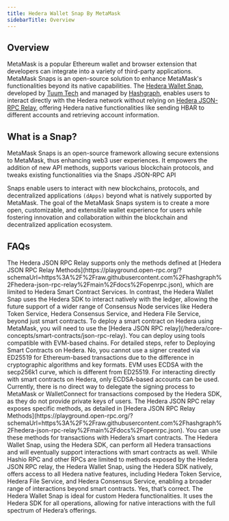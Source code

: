 ```yaml
---
title: Hedera Wallet Snap By MetaMask
sidebarTitle: Overview
---
```

## Overview

MetaMask is a popular Ethereum wallet and browser extension that developers can integrate into a variety of third-party applications. MetaMask Snaps is an open-source solution to enhance MetaMask's functionalities beyond its native capabilities. The [Hedera Wallet Snap](https://snaps.metamask.io/snap/npm/hashgraph/hedera-wallet-snap/), developed by [Tuum Tech](https://www.tuum.tech/) and managed by [Hashgraph](https://www.hashgraph.com/), enables users to interact directly with the Hedera network without relying on [Hedera JSON-RPC Relay](https://github.com/hashgraph/hedera-json-rpc-relay), offering Hedera native functionalities like sending HBAR to different accounts and retrieving account information.

## What is a Snap?

MetaMask Snaps is an open-source framework allowing secure extensions to MetaMask, thus enhancing web3 user experiences. It empowers the addition of new API methods, supports various blockchain protocols, and tweaks existing functionalities via the Snaps JSON-RPC API

Snaps enable users to interact with new blockchains, protocols, and decentralized applications `(dApps)` beyond what is natively supported by MetaMask. The goal of the MetaMask Snaps system is to create a more open, customizable, and extensible wallet experience for users while fostering innovation and collaboration within the blockchain and decentralized application ecosystem.

<Columns cols={2}>
  <Card
    title="➡ Hedera Wallet Snap Documentation by Tuum Tech"
    href="https://docs.tuum.tech/hedera-wallet-snap/basics/introduction"
    arrow
  />
  <Card
    title="➡ Hedera Wallet Snap Tutorial FAQs"
    href="/hedera/open-source-solutions/hedera-wallet-snap-by-metamask/metamask-hedera-wallet-snap-tutorial"
    arrow
  />
</Columns>

## FAQs

<Accordion title="What are the limitations for connecting MetaMask to the RPC vs the Snap?">
The Hedera JSON RPC Relay supports only the methods defined at [Hedera JSON RPC Relay Methods](https://playground.open-rpc.org/?schemaUrl=https%3A%2F%2Fraw.githubusercontent.com%2Fhashgraph%2Fhedera-json-rpc-relay%2Fmain%2Fdocs%2Fopenrpc.json), which are limited to Hedera Smart Contract Services. In contrast, the Hedera Wallet Snap uses the Hedera SDK to interact natively with the ledger, allowing the future support of a wider range of Consensus Node services like Hedera Token Service, Hedera Consensus Service, and Hedera File Service, beyond just smart contracts.
</Accordion>

<Accordion title="How can I deploy a smart contract on Hedera using MetaMask?">
To deploy a smart contract on Hedera using MetaMask, you will need to use the [Hedera JSON RPC relay](/hedera/core-concepts/smart-contracts/json-rpc-relay). You can deploy using tools compatible with EVM-based chains. For detailed steps, refer to Deploying Smart Contracts on Hedera.
</Accordion>

<Accordion title="Can a signer created via ED25519 account be used for Ethereum-based transactions?">
No, you cannot use a signer created via ED25519 for Ethereum-based transactions due to the difference in cryptographic algorithms and key formats. EVM uses ECDSA with the secp256k1 curve, which is different from ED25519. For interacting directly with smart contracts on Hedera, only ECDSA-based accounts can be used.
</Accordion>

<Accordion title="How can I delegate the signing process to MetaMask or WalletConnect when using Hedera SDK?">
Currently, there is no direct way to delegate the signing process to MetaMask or WalletConnect for transactions composed by the Hedera SDK, as they do not provide private keys of users.
</Accordion>

<Accordion title="Can I use JSON RPC relay for transactions against Hedera native services?">
The Hedera JSON RPC relay exposes specific methods, as detailed in [Hedera JSON RPC Relay Methods](https://playground.open-rpc.org/?schemaUrl=https%3A%2F%2Fraw.githubusercontent.com%2Fhashgraph%2Fhedera-json-rpc-relay%2Fmain%2Fdocs%2Fopenrpc.json). You can use these methods for transactions with Hedera’s smart contracts. The Hedera Wallet Snap, using the Hedera SDK, can perform all Hedera transactions and will eventually support interactions with smart contracts as well.
</Accordion>

<Accordion title="Why should I use the Snap instead of adding the Hashio RPC info to MetaMask?">
While Hashio RPC and other RPCs are limited to methods exposed by the Hedera JSON RPC relay, the Hedera Wallet Snap, using the Hedera SDK natively, offers access to all Hedera native features, including Hedera Token Service, Hedera File Service, and Hedera Consensus Service, enabling a broader range of interactions beyond smart contracts.
</Accordion>

<Accordion title="Is the Snap more suited for custom Hedera functionalities like HCS and HFS, which can’t be done solely with MetaMask?">
Yes, that’s correct. The Hedera Wallet Snap is ideal for custom Hedera functionalities. It uses the Hedera SDK for all operations, allowing for native interactions with the full spectrum of Hedera’s offerings.
</Accordion>
